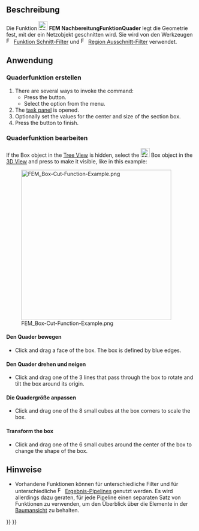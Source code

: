 <languages/>

{{Docnav/de
|[[FEM_PostCreateFunctionCylinder/de|NachbereitungFunktionZylinder]]
|[[FEM_PostLineplot/de|NachbereitungLiniendiagramm]]
|[[FEM_Workbench/de|FEM]]
|IconL=FEM_PostCreateFunctionCylinder.svg
|IconR=FEM_PostLineplot.svg
|IconC=Workbench_FEM.svg
}}

{{GuiCommand/de
|Name=FEM PostCreateFunctionBox
|Name/de=FEM NachbereitungFunktionQuader
|MenuLocation=Ergebnisse → Filterfunktionen → Quader
|Workbenches=[[FEM_Workbench/de|FEM]]
|Version=0.21
|SeeAlso=[[FEM_tutorial/de|FEM-Anleitung]]
}}

<span id="Description"></span>
==Beschreibung==

Die Funktion [[Image:FEM_PostCreateFunctionBox.svg|24px]] '''FEM NachbereitungFunktionQuader''' legt die Geometrie fest, mit der ein Netzobjekt geschnitten wird. Sie wird von den Werkzeugen [[Image:FEM_PostFilterCutFunction.svg|16px]] [[FEM_PostFilterCutFunction/de|Funktion Schnitt-Filter]] und [[Image:FEM_PostFilterClipRegion.svg|16px]] [[FEM_PostFilterClipRegion/de|Region Ausschnitt-Filter]] verwendet.

<span id="Usage"></span>
==Anwendung==

<span id="Create_a_box_function"></span>
===Quaderfunktion erstellen===

<div lang="en" dir="ltr" class="mw-content-ltr">
# There are several ways to invoke the command:
#* Press the {{Button|[[Image:FEM_PostCreateFunctionBox.svg|16px]] [[FEM_PostCreateFunctionBox|Box]]}} button.
#* Select the {{MenuCommand|Results → Filter Functions → [[Image:FEM_PostCreateFunctionBox.svg|16px]] Box}} option from the menu.
# The [[Task_Panel|task panel]] is opened.
# Optionally set the values for the center and size of the section box.
# Press the {{Button|OK}} button to finish.
</div>

<span id="Edit_a_box_function"></span>
===Quaderfunktion bearbeiten===

<div lang="en" dir="ltr" class="mw-content-ltr">
If the Box object in the [[Tree_View|Tree View]] is hidden, select the [[Image:FEM_PostCreateFunctionBox.svg|24px]] Box object in the [[3D_View|3D View]] and press {{KEY|Space}} to make it visible, like in this example:
</div>

[[File:FEM_Box-Cut-Function-Example.png|400px]]

<span id="Move_the_box"></span>
====Den Quader bewegen====

<div lang="en" dir="ltr" class="mw-content-ltr">
* Click and drag a face of the box. The box is defined by blue edges.
</div>

<span id="Rotate_and_tilt_the_box"></span>
====Den Quader drehen und neigen====

<div lang="en" dir="ltr" class="mw-content-ltr">
* Click and drag one of the 3 lines that pass through the box to rotate and tilt the box around its origin.
</div>

<span id="Scale_the_box"></span>
====Die Quadergröße anpassen====

<div lang="en" dir="ltr" class="mw-content-ltr">
* Click and drag one of the 8 small cubes at the box corners to scale the box.
</div>

<div lang="en" dir="ltr" class="mw-content-ltr">
====Transform the box====
</div>

<div lang="en" dir="ltr" class="mw-content-ltr">
* Click and drag one of the 6 small cubes around the center of the box to change the shape of the box.
</div>

<span id="Notes"></span>
==Hinweise==

* Vorhandene Funktionen können für unterschiedliche Filter und für unterschiedliche [[Image:FEM_PostPipelineFromResult.svg|16px]] [[FEM_PostPipelineFromResult/de|Ergebnis-Pipelines]] genutzt werden. Es wird allerdings dazu geraten, für jede Pipeline einen separaten Satz von Funktionen zu verwenden, um den Überblick über die Elemente in der [[Tree_view/de|Baumansicht]] zu behalten.


{{Docnav/de
|[[FEM_PostCreateFunctionCylinder/de|NachbereitungFunktionZylinder]]
|[[FEM_PostLineplot/de|NachbereitungLiniendiagramm]]
|[[FEM_Workbench/de|FEM]]
|IconL=FEM_PostCreateFunctionCylinder.svg
|IconR=FEM_PostLineplot.svg
|IconC=Workbench_FEM.svg
}}

{{FEM_Tools_navi{{#translation:}}}}
{{Userdocnavi{{#translation:}}}}